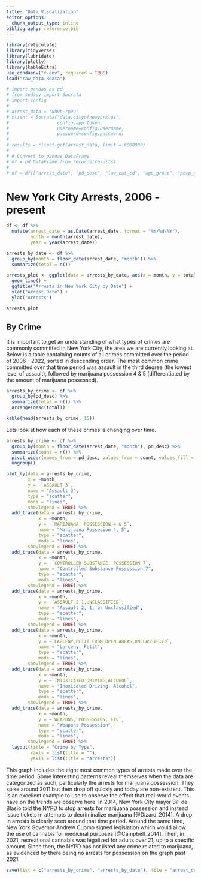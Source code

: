 ```yaml
---
title: "Data Visualization"
editor_options: 
  chunk_output_type: inline
bibliography: reference.bib
---
```


```r
library(reticulate)
library(tidyverse)
library(lubridate)
library(plotly)
library(kableExtra)
use_condaenv("r-env", required = TRUE)
load("raw_data.Rdata")
```

```python
# import pandas as pd
# from sodapy import Socrata
# import config
# 
# arrest_data = "8h9b-rp9u"
# client = Socrata("data.cityofnewyork.us",
#                  config.app_token,
#                  username=config.username,
#                  password=config.password)
# 
# results = client.get(arrest_data, limit = 6000000)
# 
# # Convert to pandas DataFrame
# df = pd.DataFrame.from_records(results)
# 
# df = df[["arrest_date", "pd_desc", "law_cat_cd", "age_group", "perp_sex", "perp_race"]]
```

# New York City Arrests, 2006 - present

```r
df <- df %>%
  mutate(arrest_date = as.Date(arrest_date, format = "%m/%d/%Y"),
         month = month(arrest_date),
         year = year(arrest_date))

arrests_by_date <- df %>%
  group_by(month = floor_date(arrest_date, "month")) %>%
  summarize(total = n())

arrests_plot <- ggplot(data = arrests_by_date, aes(x = month, y = total)) +
  geom_line() +
  ggtitle("Arrests in New York City by Date") +
  xlab("Arrest Date") +
  ylab("Arrests")

arrests_plot
```

## By Crime

It is important to get an understanding of what types of crimes are commonly committed in New York City, the area we are currently looking at. Below is a table containing counts of all crimes committed over the period of 2006 - 2022, sorted in descending order. The most common crime committed over that time period was assault in the third degree (the lowest level of assault), followed by marijuana possession 4 & 5 (differentiated by the amount of marijuana possessed).

```r
arrests_by_crime <- df %>%
  group_by(pd_desc) %>%
  summarize(total = n()) %>% 
  arrange(desc(total))

kable(head(arrests_by_crime, 15))
```

Lets look at how each of these crimes is changing over time.

```r
arrests_by_crime <- df %>%
  group_by(month = floor_date(arrest_date, "month"), pd_desc) %>%
  summarize(count = n()) %>%
  pivot_wider(names_from = pd_desc, values_from = count, values_fill = 0) %>%
  ungroup()
```

```r
plot_ly(data = arrests_by_crime, 
        x = ~month, 
        y = ~`ASSAULT 3`, 
        name = "Assault 3",
        type = "scatter", 
        mode = "lines",
        showlegend = TRUE) %>%
  add_trace(data = arrests_by_crime, 
            x = ~month, 
            y = ~`MARIJUANA, POSSESSION 4 & 5`, 
            name = "Marijuana Possesion 4, 5",
            type = "scatter",
            mode = "lines",
        showlegend = TRUE) %>%
  add_trace(data = arrests_by_crime, 
            x = ~month, 
            y = ~`CONTROLLED SUBSTANCE, POSSESSION 7`, 
            name = "Controlled Substance Possession 7",
            type = "scatter",
            mode = "lines",
        showlegend = TRUE) %>%
  add_trace(data = arrests_by_crime, 
            x = ~month, 
            y = ~`ASSAULT 2,1,UNCLASSIFIED`, 
            name = "Assault 2, 1, or Unclassified",
            type = "scatter",
            mode = "lines",
        showlegend = TRUE) %>%
  add_trace(data = arrests_by_crime, 
            x = ~month, 
            y = ~`LARCENY,PETIT FROM OPEN AREAS,UNCLASSIFIED`, 
            name = "Larceny, Petit",
            type = "scatter",
            mode = "lines",
        showlegend = TRUE) %>%
  add_trace(data = arrests_by_crime, 
            x = ~month, 
            y = ~`INTOXICATED DRIVING,ALCOHOL`, 
            name = "Inoxicated Driving, Alcohol",
            type = "scatter",
            mode = "lines",
        showlegend = TRUE) %>%
  add_trace(data = arrests_by_crime, 
            x = ~month, 
            y = ~`WEAPONS, POSSESSION, ETC`, 
            name = "Weapons Possession",
            type = "scatter",
            mode = "lines",
        showlegend = TRUE) %>%
  layout(title = "Crime by Type",
         xaxis = list(title = ""),
         yaxis = list(title = "Arrests"))
```

This graph includes the eight most common types of arrests made over the time period. Some interesting patterns reveal themselves when the data are categorized as such, particularly the arrests for marijuana possession. They spike around 2011 but then drop off quickly and today are non-existent. This is an excellent example to use to observe the effect that real-world events have on the trends we observe here. In 2014, New York City mayor Bill de Blasio told the NYPD to stop arrests for marijuana possession and instead issue tickets in attempts to decriminalize marijuana [@Dizard_2014]. A drop in arrests is clearly seen around that time period. Around the same time, New York Governor Andrew Cuomo signed legislation which would allow the use of cannabis for medicinal purposes [@Campbell_2014]. Then, in 2021, recreational cannabis was legalized for adults over 21, up to a specific amount. Since then, the NYPD has not listed any crime related to marijuana, as evidenced by there being no arrests for possession on the graph past 2021.

```r
save(list = c("arrests_by_crime", "arrests_by_date"), file = "arrest_data.Rdata")
```
